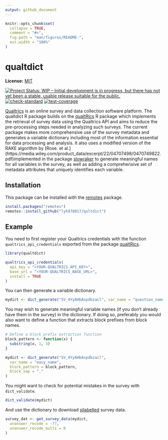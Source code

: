```yaml
---
output: github_document
---
```


<!-- README.md is generated from README.Rmd. Please edit that file -->

```r
knitr::opts_chunk$set(
  collapse = TRUE,
  comment = "#>",
  fig.path = "man/figures/README-",
  out.width = "100%"
)
```

# qualtdict

**License:** [MIT](https://opensource.org/licenses/MIT)

<!-- badges: start -->
[![Project Status: WIP – Initial development is in progress, but there has not yet been a stable, usable release suitable for the public.](https://www.repostatus.org/badges/latest/wip.svg)](https://www.repostatus.org/#wip)
[![check-standard](https://github.com/lyh970817/qualtdict/actions/workflows/check-standard.yaml/badge.svg)](https://github.com/lyh970817/qualtdict/actions/workflows/check-standard.yaml)
[![test-coverage](https://github.com/lyh970817/qualtdict/actions/workflows/test-coverage.yaml/badge.svg)](https://github.com/lyh970817/qualtdict/actions/workflows/test-coverage.yaml)
<!-- badges: end -->

[Qualtrics](https://www.qualtrics.com/) is an online survey and data
collection software platform. The qualtdict R package builds on the
[qualtRics](https://github.com/ropensci/qualtRics) R package which
implements the retrieval of survey data using the Qualtrics API and aims to
reduce the pre-processing steps needed in analyzing such surveys. The
current package makes more comprehensive use of the survey metadata and
generates a variable dictionary including most of the information essential
for data processing and analysis. It also uses a modified version of the
RAKE algorithm by [Rose. et al.]
(https://media.wiley.com/product_data/excerpt/22/04707498/0470749822.pdf)implemented in the package
[slowraker](https://github.com/cran/slowraker) to generate meaningful names
for all variables in the survey, as well as adding a comprehensive set of
metadata attributes that uniquely identifies each variable.

## Installation

This package can be installed with the
[remotes](https://cran.r-project.org/package=remotes) package.

```r
install.packages("remotes")
remotes::install_github("lyh970817/qultdict")
```

## Example

You need to first register your Qualtrics credentials with the function
`qualtrics_api_credentials` exported from the package 
[qualtRics](https://www.qualtrics.com/).


```r
library(qualtdict)

qualtrics_api_credentials(
  api_key = "<YOUR-QUALTRICS_API_KEY>",
  base_url = "<YOUR-QUALTRICS_BASE_URL>",
  install = TRUE
)
```

You can then generate a variable dictionary.

```r
mydict <- dict_generate("SV_4YyAHbAxpdbzacl", var_name = "question_name")
```

You may wish to generate meaningful variable names (if you don't already
have them in the survey) in the dictionary. If doing so, preferably you
would also want to define a function that extracts block prefixes from 
block names.

```r
# Define a block prefix extraction function
block_pattern <- function(x) {
  substring(x, 1, 3)
}

mydict <- dict_generate("SV_4YyAHbAxpdbzacl",
  var_name = "easy_name",
  block_pattern = block_pattern,
  block_sep = "."
)
```

You might want to check for potential mistakes in the survey with
`dict_validate`.

```r
dict_validate(mydict)
```

And use the dictionary to download
[sjlabelled](https://github.com/strengejacke/sjlabelled) survey data.

```r
survey_dat <- get_survey_data(mydict,
  unanswer_recode = -77,
  unanswer_recode_multi = 0
)
```
